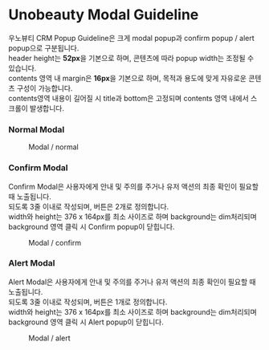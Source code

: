 

<Meta title="7. Modal" />

# Unobeauty Modal Guideline

우노뷰티 CRM Popup Guideline은 크게 modal popup과 confirm popup / alert popup으로 구분됩니다.  
header height는 **52px**을 기본으로 하며, 콘텐츠에 따라 popup width는 조정될 수 있습니다.  
contents 영역 내 margin은 **16px**을 기본으로 하며, 목적과 용도에 맞게 자유로운 콘텐츠 구성이 가능합니다.  
contents영역 내용이 길어질 시 title과 bottom은 고정되며 contents 영역 내에서 스크롤이 발생합니다.

### Normal Modal

<figure>
  <figcaption>Modal / normal</figcaption>
  <Story id="component-modal-normalmodal--default" />
</figure>

### Confirm Modal

Confirm Modal은 사용자에게 안내 및 주의를 주거나 유저 액션의 최종 확인이 필요할 때 노출됩니다.  
되도록 3줄 이내로 작성되며, 버튼은 2개로 정의합니다.  
width와 height는 376 x 164px를 최소 사이즈로 하며 background는 dim처리되며 background 영역 클릭 시 Confirm popup이 닫힙니다.

<figure>
  <figcaption>Modal / confirm</figcaption>
  <Story id="component-modal-confirmmodal--default" />
</figure>

### Alert Modal

Alert Modal은 사용자에게 안내 및 주의를 주거나 유저 액션의 최종 확인이 필요할 때 노출됩니다.  
되도록 3줄 이내로 작성되며, 버튼은 1개로 정의합니다.  
width와 height는 376 x 164px를 최소 사이즈로 하며 background는 dim처리되며 background 영역 클릭 시 Alert popup이 닫힙니다.

<figure>
  <figcaption>Modal / alert</figcaption>
  <Story id="component-modal-alertmodal--default" />
</figure>
